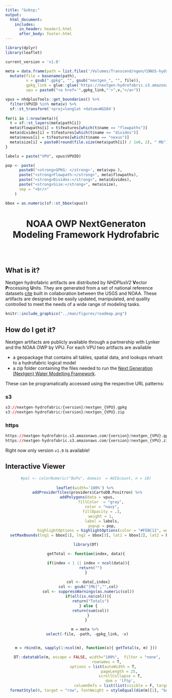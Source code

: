 ```yaml
---
title: "&nbsp;"
output:
  html_document:
    includes: 
      in_header: header2.html
      after_body: footer.html
---
```



<style type="text/css">
.main-container {
  max-width: 1800px !important;
  padding-left: 250px;
  padding-right: 250px;
  padding-bottom: 250px;
  margin-left: 0;
  margin-right: auto;
}
</style>

```r
library(dplyr)
library(leaflet)
```

```r

current_version = 'v1.0'

meta = data.frame(path = list.files('/Volumes/Transcend/ngen/CONUS-hydrofabric/nextgen',full.name = TRUE, pattern = "gpkg$")) %>% 
  mutate(file = basename(path),
         v = gsub(".gpkg", "", gsub("nextgen_", "", file)),
         gpkg_link = glue::glue('https://nextgen-hydrofabric.s3.amazonaws.com/{current_version}/nextgen_{v}.gpkg'),
         vpu = paste0("<a href='",gpkg_link,"'>",v,"</a>")) 

vpus = nhdplusTools::get_boundaries() %>%
  filter(VPUID %in% meta$v) %>% 
  sf::st_transform('+proj=longlat +datum=WGS84')
                  
for(i in 1:nrow(meta)){
  t = sf::st_layers(meta$path[i])
  meta$flowpaths[i] = t$features[which(t$name == "flowpaths")]
  meta$divides[i] = t$features[which(t$name == "divides")]
  meta$nexus[i] = t$features[which(t$name == "nexus")]
  meta$size[i] = paste0(round(file.size(meta$path[i]) / 1e6, 2), " Mb")
}

labels = paste("VPU", vpus$VPUID)

pop <- paste(
      paste0('<strong>GPKG: </strong>', meta$vpu ),
      paste("<strong>Flowpath:</strong>", meta$flowpaths),
      paste("<strong>Divides:</strong>", meta$divides),
      paste("<strong>Size:</strong>", meta$size),
      sep = "<br/>"
    )

bbox = as.numeric(sf::st_bbox(vpus))

```


<center>
# NOAA OWP NextGeneraton Modeling Framework Hydrofabric
</center>
<br>
<br>

## What is it?

Nextgen hydrofabric artifacts are distributed by _NHDPlusV2_ **V**ector **P**rocessing **U**nits. They are generated from a set of national reference datasets [cite](https://www.sciencebase.gov/catalog/item/60be0e53d34e86b93891012b) built in collaboration between the USGS and NOAA. These artifacts are designed to be easily updated, manipulated, and quality controlled to meet the needs of a wide range of modeling tasks.

```r
knitr::include_graphics("../man/figures/roadmap.png")
```

## How do I get it?

Nextgen artifacts are publicly available through a partnership with Lynker and the NOAA OWP by VPU. For each VPU two artifacts are available 
 
  - a geopackage that contains all tables, spatial data, and lookups relvant to a hydrofabric logical model
  - a zip folder containing the files needed to run the [Next Generation (Nextgen) Water Modelling Framework](https://github.com/NOAA-OWP/ngen).

These can be programatically accessed using the respective URL patterns:

### s3

```r
s3://nextgen-hydrofabric/{version}/nextgen_{VPU}.gpkg
s3://nextgen-hydrofabric/{version}/nextgen_{VPU}.zip
```

### https
```r
https://nextgen-hydrofabric.s3.amazonaws.com/{version}/nextgen_{VPU}.gpkg
https://nextgen-hydrofabric.s3.amazonaws.com/{version}/nextgen_{VPU}.zip
```

Right now only version `v1.0` is available!

## Interactive Viewer

<center>

```r
#pal <- colorNumeric("BuPu", domain  = AOI$count, n = 10)
  
leaflet(width='100%') %>% 
  addProviderTiles(providers$CartoDB.Positron) %>% 
  addPolygons(data = vpus, 
              fillColor  = "gray", 
              color = "navy",
              fillOpacity = .3,
              weight = 1, 
              label = labels,
              popup = pop,
              highlightOptions = highlightOptions(color = "#FEBC11", weight = 5, bringToFront = FALSE, opacity = 1)) %>% 
  setMaxBounds(lng1 = bbox[1], lng2 = bbox[3], lat1 = bbox[2], lat2 = bbox[4])


```

```r
library(DT)

getTotal <- function(index, data){

  if(index < 1 || index > ncol(data)){
    return("")
  }  
  
  col <- data[,index]
  col <- gsub("[Mb]","",col)
  col <- suppressWarnings(as.numeric(col))
  if(all(is.na(col))){
    return("Totals")
  } else {
    return(sum(col))
  }
}

m = meta %>% 
  select(-file, -path, -gpkg_link, -v) 


m = rbind(m, sapply(1:ncol(m), function(x){ getTotal(x, m) }))

  DT::datatable(m, escape = FALSE, width="100%",  filter = "none", 
                  rownames = T,
                options = list(autoWidth = T, 
                              pageLength = 25, 
                              scrollCollapse = T,
                              dom = 'lftp',
                              columnDefs = list(list(visible = F, targets = 0)))) %>% 
  formatStyle(0, target = "row", fontWeight = styleEqual(dim(m)[1], "bold"))

  

```
</center>
